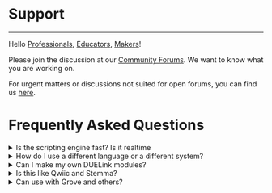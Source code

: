 # Support

---

Hello [Professionals](./start/commercial), [Educators](./start/education), [Makers](./start/makers)!

Please join the discussion at our [Community Forums](https://forums.ghielectronics.com/c/duelink/31). We want to know what you are working on.

For urgent matters or discussions not suited for open forums, you can find us [here](https://www.ghielectronics.com/contact/).

# Frequently Asked Questions

<details>
  <summary>Is the scripting engine fast? Is it realtime</summary>

  The [Internal Engine](./engine/intro) is optimized for very tiny systems. It is made to handle sensors and actuators from within as [Standalone](./engine/standalone) or work with several [Hosted Languages](./language/intro). It will not execute tasks as fast as native compilation and it is not reltime.

  However, you can wipe out the micro and load it with super fast compiled code that runs real time. You can use commercial grade [Keil MDK](https://www.keil.com/) with free STM32 license to code using [C++](./language/cpp) or even use [Arduino](./system/arduino) for an easier alternative.
</details>

<details>
  <summary>How do I use a different language or a different system?</summary>

  No problem! You can base your work on one of the available [Hosted Language](./language/intro) options to start porting to whatever you need. If there is a common need, then we might do the work for you even! Tell the [community](https://forums.ghielectronics.com/c/duelink/31) what you are thinking and let's make this a group effort.
</details>

<details>
  <summary>Can I make my own DUELink modules?</summary>

  By all means! You are welcome to take advantage of everything on this website. [Download](./downloads) the firmware to run your modules, use any of the schematics on the [Catalog](./catalog/intro), use the libraries we provide for any [Hosted Language](./language/intro).

  The only restriction is that you can't use our DUELink or GHI Electronics logos without our written approval.
</details>

<details>
  <summary>Is this like Qwiic and Stemma?</summary>

  All mentioned use the same connector and work on I2C but this is 1% of what DUELink offers. For starter, DUELink works on multiple [Interfaces](./interface/intro). When it comes to [I2C](./interface/i2c) DUELink has a single address that is used to communicate with the entire bus.

  But things do not end at hardware. There is an [InternalEngine](./engine/intro) which allows these modules modules to work with [Standalone](./engine/standalone) or allow them to be commanded from several [Supported Systems](./system/intro), such as [Phones & Tablets](./system/phone-tablet), then be codded in many [Hosted Languages](./language/intro), including [Python](./language/python) and [JavaScript](./language/javascript)
</details>

<details>
  <summary>Can use with Grove and others?</summary>

  You can use DUELink modules side-by-side with virtually any non-DUELink I2C modules! If your modules connect using [I2C](./interface/i2c) then just plug in your I2C devices first in the [Daisylink](./engine/daisylink) and then add as many DUELink modules as you like, right after.
</details>